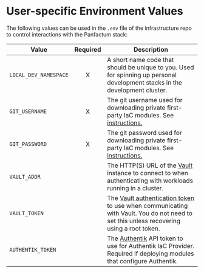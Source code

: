 # User-specific Environment Values

The following values can be used in the `.env` file of the infrastructure repo to control interactions with the Panfactum stack:

| Value                 | Required | Description                                                                                                                                                                                          |
|-----------------------|:--------:|------------------------------------------------------------------------------------------------------------------------------------------------------------------------------------------------------|
| `LOCAL_DEV_NAMESPACE` |    X     | A short name code that should be unique to you. Used for spinning up personal development stacks in the development cluster.                                                                         |
| `GIT_USERNAME`        |    X     | The git username used for downloading private first-party IaC modules. See [instructions.](/docs/stable-25-04/guides/iac/first-party-modules#using-a-private-git-repository)                                 |
| `GIT_PASSWORD`        |    X     | The git password used for downloading private first-party IaC modules. See [instructions.](/docs/stable-25-04/guides/iac/first-party-modules#using-a-private-git-repository)                                 |
| `VAULT_ADDR`          |          | The HTTP(S) URL of the [Vault](https://www.vaultproject.io/) instance to connect to when authenticating with workloads running in a cluster.                                                         |
| `VAULT_TOKEN`         |          | The [Vault authentication token](https://developer.hashicorp.com/vault/docs/concepts/tokens) to use when communicating with Vault. You do not need to set this unless recovering using a root token. |
| `AUTHENTIK_TOKEN`     |          | The [Authentik](https://goauthentik.io/) API token to use for Authentik IaC Provider. Required if deploying modules that configure Authentik.                                                        |
